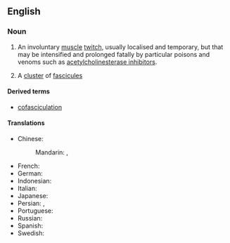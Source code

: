 ==English==
{{wikipedia}}

===Noun===
{{en-noun|~}}

# {{lb|en|anatomy|muscles}} {{lb|en|toxicology|venoms}} An involuntary [[muscle]] [[twitch]], usually localised and temporary, but that may be intensified and prolonged fatally by particular poisons and venoms such as [[Wikipedia:acetylcholinesterase inhibitor|acetylcholinesterase inhibitor]]s.
# A [[cluster]] of [[fascicule]]s

====Derived terms====

* [[cofasciculation]]
====Translations====
{{trans-top|involuntary muscle twitch}}
* Chinese:
*: Mandarin: {{t|cmn|肌束震顫}}, {{t|cmn|肌束震颤|tr=jīshù zhènchàn}}
* French: {{t+|fr|fasciculation|f}}
* German: {{t|de|Faszikulation|f}}
* Indonesian: {{t|id|fasikulasi}}
* Italian: {{t|it|fascicolazione|f}}
* Japanese: {{t|ja|筋線維束性攣縮|tr=きんせんいそくせいれんしゅく,kinseisokuseireishuku}}
* Persian: {{t|fa|پرش عضلانی}}, {{t|fa|فاسیکولاسیون}}
* Portuguese: {{t+|pt|fasciculação|f}}
* Russian: {{t|ru|фасцикуляция|f}}
* Spanish: {{t|es|fasciculación|f}}
* Swedish: {{t|sv|fascikulation|c}}
{{trans-mid}}
{{trans-bottom}}
